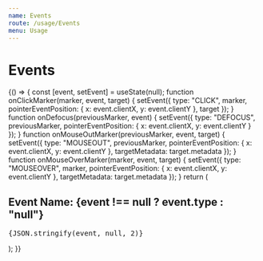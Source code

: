 ```yaml
---
name: Events
route: /usage/Events
menu: Usage
---
```



# Events

<Playground>
  {() => {
    const [event, setEvent] = useState(null);
    function onClickMarker(marker, event, target) {
      setEvent({
        type: "CLICK",
        marker,
        pointerEventPosition: { x: event.clientX, y: event.clientY },
        target
      });
    }
    function onDefocus(previousMarker, event) {
      setEvent({
        type: "DEFOCUS",
        previousMarker,
        pointerEventPosition: { x: event.clientX, y: event.clientY }
      });
    }
    function onMouseOutMarker(previousMarker, event, target) {
      setEvent({
        type: "MOUSEOUT",
        previousMarker,
        pointerEventPosition: { x: event.clientX, y: event.clientY },
        targetMetadata: target.metadata
      });
    }
    function onMouseOverMarker(marker, event, target) {
      setEvent({
        type: "MOUSEOVER",
        marker,
        pointerEventPosition: { x: event.clientX, y: event.clientY },
        targetMetadata: target.metadata
      });
    }
    return (
      <div>
        <div style={{ background: "#efefef", height: 400, width: "100%" }}>
          <ReactGlobe
            markers={markers}
            onClickMarker={onClickMarker}
            onDefocus={onDefocus}
            onMouseOutMarker={onMouseOutMarker}
            onMouseOverMarker={onMouseOverMarker}
          />
        </div>
        <h2>
          <b>Event Name:</b> {event !== null ? event.type : "null"}
        </h2>
        <pre style={{ fontSize: 10 }}>{JSON.stringify(event, null, 2)}</pre>
      </div>
    );
  }}
</Playground>
